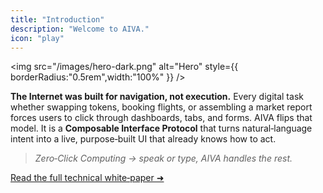 ```yaml
---
title: "Introduction"
description: "Welcome to AIVA."
icon: "play"
---
```


<img
  src="/images/hero-dark.png"
  alt="Hero"
  style={{ borderRadius:"0.5rem",width:"100%" }}
/>

**The Internet was built for navigation, not execution.** Every digital task whether swapping tokens, booking flights, or assembling a market report forces users to click through dashboards, tabs, and forms. AIVA flips that model. It is a **Composable Interface Protocol** that turns natural‑language intent into a live, purpose‑built UI that already knows how to act.

> _Zero‑Click Computing → speak or type, AIVA handles the rest._

[Read the full technical white‑paper ➜](https://aivai.xyz/whitepaper)